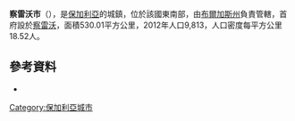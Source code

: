'''察雷沃市'''（{{lang-bg|Царево}}），是[[保加利亞|保加利亞]]的城鎮，位於該國東南部，由[[布爾加斯州|布爾加斯州]]負責管轄，首府設於[[察雷沃|察雷沃]]，面積530.01平方公里，2012年人口9,813，人口密度每平方公里18.52人。

==參考資料==
*  {{Official website|http://tzarevo.net}}

{{coord|42|19|N|27|45|E|source:wikidata|display=title}}

{{Bulgaria-geo-stub}}
[[Category:保加利亞城市|Category:保加利亞城市]]